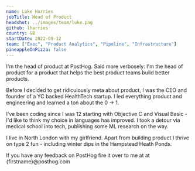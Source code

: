 ```yaml
---
name: Luke Harries
jobTitle: Head of Product
headshot: ../images/team/luke.png
github: lharries
country: GB
startDate: 2022-09-12
team: ["Exec", "Product Analytics", "Pipeline", "Infrastructure"]
pineappleOnPizza: false
---
```


I'm the head of product at PostHog. Said more verbosely: I'm the head of product for a product that helps the best product teams build better products.

Before I decided to get ridiculously meta about product, I was the CEO and founder of a YC backed HealthTech startup. I led everything product and engineering and learned a ton about the 0 -> 1.

I've been coding since I was 12 starting with Objective C and Visual Basic - I'd like to think my choice in languages has improved. I took a detour via medical school into tech, publishing some ML research on the way.

I live in North London with my girlfriend. Apart from building product I thrive on type 2 fun - including winter dips in the Hampstead Heath Ponds.

If you have any feedback on PostHog fire it over to me at at {firstname}@posthog.com